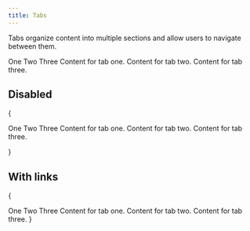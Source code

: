 ```yaml
---
title: Tabs
---
```


Tabs organize content into multiple sections and allow users to navigate between them.

<Example>
  <Tabs>
    <TabList>
      <Tab id="one">One</Tab>
      <Tab id="two">Two</Tab>
      <Tab id="three">Three</Tab>
    </TabList>
    <TabPanel id="one">Content for tab one.</TabPanel>
    <TabPanel id="two">Content for tab two.</TabPanel>
    <TabPanel id="three">Content for tab three.</TabPanel>
  </Tabs>
</Example>

## Disabled

{

<Example>
  <Tabs>
    <TabList>
      <Tab id="one">One</Tab>
      <Tab id="two">Two</Tab>
      <Tab id="three" isDisabled>
        Three
      </Tab>
    </TabList>
    <TabPanel id="one">Content for tab one.</TabPanel>
    <TabPanel id="two">Content for tab two.</TabPanel>
    <TabPanel id="three">Content for tab three.</TabPanel>
  </Tabs>
</Example>

}

## With links

{

<Example>
  <Tabs>
    <TabList>
      <Tab id="one" href="#one">
        One
      </Tab>
      <Tab id="two" href="#two">
        Two
      </Tab>
      <Tab id="three" href="#three">
        Three
      </Tab>
    </TabList>
    <TabPanel id="one">Content for tab one.</TabPanel>
    <TabPanel id="two">Content for tab two.</TabPanel>
    <TabPanel id="three">Content for tab three.</TabPanel>
  </Tabs>
</Example>
}
